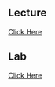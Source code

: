 ## Lecture

[Click Here](/sections/3_sem_mediation/lecture.qmd)

## Lab

[Click Here](/sections/3_sem_mediation/lab.qmd)
